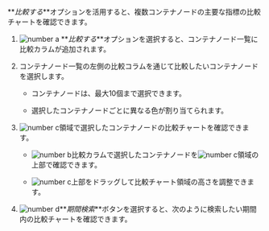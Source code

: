 **_比較する_**オプションを活用すると、複数<InDoc pages="resource-container-list">コンテナ</InDoc><InDoc pages="resource-node-list">ノード</InDoc>の主要な指標の比較チャートを確認できます。 

<InDoc pages="resource-container-list">

<ImgLang img='k8s-resource-container-list-compare.png' desc='比較する sc' />

</InDoc>

<InDoc pages="resource-node-list">

<ImgLang img='k8s-resource-node-list-compare.png' desc='比較する sc' />

</InDoc>

1. ![number a](/img/char-a.svg) **_比較する_**オプションを選択すると、<InDoc pages="resource-container-list">コンテナ</InDoc><InDoc pages="resource-node-list">ノード</InDoc>一覧に比較カラムが追加されます。

2. <InDoc pages="resource-container-list">コンテナ</InDoc><InDoc pages="resource-node-list">ノード</InDoc>一覧の左側<LinkImage img="char-b.svg" className="ico" />の比較コラムを通じて比較したい<InDoc pages="resource-container-list">コンテナ</InDoc><InDoc pages="resource-node-list">ノード</InDoc>を選択します。

   - <InDoc pages="resource-container-list">コンテナ</InDoc><InDoc pages="resource-node-list">ノード</InDoc>は、最大10個まで選択できます。

   - 選択した<InDoc pages="resource-container-list">コンテナ</InDoc><InDoc pages="resource-node-list">ノード</InDoc>ごとに異なる色が割り当てられます。

3. ![number c](/img/char-c.svg)領域で選択した<InDoc pages="resource-container-list">コンテナ</InDoc><InDoc pages="resource-node-list">ノード</InDoc>の比較チャートを確認できます。 

   - ![number b](/img/char-b.svg)比較カラムで選択した<InDoc pages="resource-container-list">コンテナ</InDoc><InDoc pages="resource-node-list">ノード</InDoc>を![number c](/img/char-c.svg)領域の上部で確認できます。

   - ![number c](/img/char-c.svg)上部をドラッグして比較チャート領域の高さを調整できます。

4. ![number d](/img/char-d.svg)**_期間検索_**ボタンを選択すると、次のように検索したい期間内の比較チャートを確認できます。

   <InDoc pages="resource-container-list">

   <ImgLang img='k8s-resource-container-list-compare-time.png' desc='期間検索' />

   </InDoc>

   <InDoc pages="resource-node-list">

   <ImgLang img='k8s-resource-node-list-compare-time.png' desc='期間参照' />

   </InDoc>
